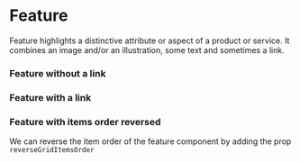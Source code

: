 
<Meta title="Components/Feature" component={Feature} />

# Feature

Feature highlights a distinctive attribute or aspect of a product or service. It combines an image and/or an illustration, some text and sometimes a link.

### Feature without a link

<Canvas>
  <Story name="Feature without a link">
    <Feature {...feature.withoutLink} />
  </Story>
</Canvas>

### Feature with a link

<Canvas>
  <Story name="Feature with a link">
    <Feature {...feature.withLink} />
  </Story>
</Canvas>

### Feature with items order reversed

We can reverse the item order of the feature component by adding the prop `reverseGridItemsOrder`

<Canvas>
  <Story name="Feature with items reversed">
    <Feature reverseGridItemsOrder {...feature.withLink} />
  </Story>
</Canvas>

<ArgsTable of={Feature} />

